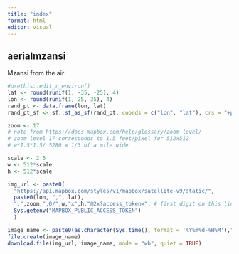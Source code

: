 ```yaml
---
title: "index"
format: html
editor: visual
---
```


## aerialmzansi

Mzansi from the air

```r
#usethis::edit_r_environ()
lat <- round(runif(1, -35, -25), 4)
lon <- round(runif(1, 25, 35), 4)
rand_pt <- data.frame(lon, lat) 
rand_pt_sf <- sf::st_as_sf(rand_pt, coords = c("lon", "lat"), crs = "+proj=longlat +datum=WGS84 +no_defs")

zoom <- 17
# note from https://docs.mapbox.com/help/glossary/zoom-level/
# zoom level 17 corresponds to 1.5 feet/pixel for 512x512
# w*1.5*1.5/ 5280 = 1/3 of a mile wide

scale <- 2.5
w <- 512*scale
h <- 512*scale

img_url <- paste0(
  "https://api.mapbox.com/styles/v1/mapbox/satellite-v9/static/",
  paste0(lon, ",", lat),
  ",",zoom,",0/",w,"x",h,"@2x?access_token=", # first digit on this line is zoom level (between 0 and 22)
  Sys.getenv("MAPBOX_PUBLIC_ACCESS_TOKEN")
  )

image_name <- paste0(as.character(Sys.time(), format = '%Y%m%d-%H%M'),".jpeg")
file.create(image_name)
download.file(img_url, image_name, mode = "wb", quiet = TRUE)
```

